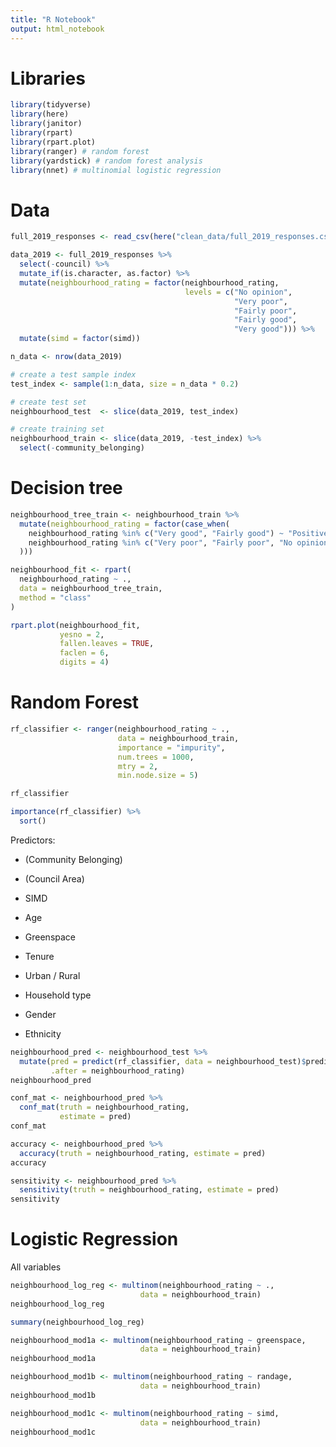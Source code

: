 ```yaml
---
title: "R Notebook"
output: html_notebook
---
```


# Libraries
```r
library(tidyverse)
library(here)
library(janitor)
library(rpart)
library(rpart.plot)
library(ranger) # random forest
library(yardstick) # random forest analysis
library(nnet) # multinomial logistic regression
```

# Data
```r
full_2019_responses <- read_csv(here("clean_data/full_2019_responses.csv")) 

data_2019 <- full_2019_responses %>%
  select(-council) %>% 
  mutate_if(is.character, as.factor) %>% 
  mutate(neighbourhood_rating = factor(neighbourhood_rating,
                                       levels = c("No opinion",
                                                  "Very poor",
                                                  "Fairly poor",
                                                  "Fairly good",
                                                  "Very good"))) %>% 
  mutate(simd = factor(simd))
```
```r
n_data <- nrow(data_2019)

# create a test sample index
test_index <- sample(1:n_data, size = n_data * 0.2)

# create test set
neighbourhood_test  <- slice(data_2019, test_index)

# create training set
neighbourhood_train <- slice(data_2019, -test_index) %>% 
  select(-community_belonging)
```

# Decision tree
```r
neighbourhood_tree_train <- neighbourhood_train %>% 
  mutate(neighbourhood_rating = factor(case_when(
    neighbourhood_rating %in% c("Very good", "Fairly good") ~ "Positive",
    neighbourhood_rating %in% c("Very poor", "Fairly poor", "No opinion") ~ "Negative"
  )))

neighbourhood_fit <- rpart(
  neighbourhood_rating ~ ., 
  data = neighbourhood_tree_train, 
  method = "class"
)

rpart.plot(neighbourhood_fit, 
           yesno = 2, 
           fallen.leaves = TRUE, 
           faclen = 6, 
           digits = 4)
```

# Random Forest
```r
rf_classifier <- ranger(neighbourhood_rating ~ ., 
                        data = neighbourhood_train, 
                        importance = "impurity", 
                        num.trees = 1000, 
                        mtry = 2, 
                        min.node.size = 5)

rf_classifier
```
```r
importance(rf_classifier) %>% 
  sort()
```
Predictors:

* (Community Belonging)
* (Council Area)

* SIMD
* Age
* Greenspace
* Tenure
* Urban / Rural
* Household type
* Gender
* Ethnicity

```r
neighbourhood_pred <- neighbourhood_test %>% 
  mutate(pred = predict(rf_classifier, data = neighbourhood_test)$predictions,
         .after = neighbourhood_rating)
neighbourhood_pred
```

```r
conf_mat <- neighbourhood_pred %>% 
  conf_mat(truth = neighbourhood_rating,
           estimate = pred)
conf_mat
```
```r
accuracy <- neighbourhood_pred %>% 
  accuracy(truth = neighbourhood_rating, estimate = pred)
accuracy
```
```r
sensitivity <- neighbourhood_pred %>% 
  sensitivity(truth = neighbourhood_rating, estimate = pred)
sensitivity
```

# Logistic Regression

All variables
```r
neighbourhood_log_reg <- multinom(neighbourhood_rating ~ .,
                             data = neighbourhood_train)
neighbourhood_log_reg
```

```r
summary(neighbourhood_log_reg)
```

```r
neighbourhood_mod1a <- multinom(neighbourhood_rating ~ greenspace,
                             data = neighbourhood_train)
neighbourhood_mod1a
```
```r
neighbourhood_mod1b <- multinom(neighbourhood_rating ~ randage,
                             data = neighbourhood_train)
neighbourhood_mod1b
```
```r
neighbourhood_mod1c <- multinom(neighbourhood_rating ~ simd,
                             data = neighbourhood_train)
neighbourhood_mod1c
```


